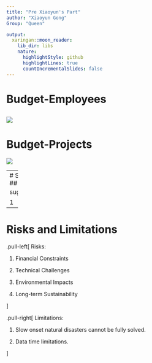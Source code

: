 ```yaml
---
title: "Pre Xiaoyun's Part"
author: "Xiaoyun Gong"
Group: "Queen"

output:
  xaringan::moon_reader:
    lib_dir: libs
    nature:
      highlightStyle: github
      highlightLines: true
      countIncrementalSlides: false
---
```


# Budget-Employees
![](img/table1.jfif)
---
# Budget-Projects 

![](img/table2.jfif)


---
# Summary
## Final suggestions：

1

---
# Risks and Limitations
.pull-left[
  Risks:
  
1. Financial Constraints

1. Technical Challenges

1. Environmental Impacts

1. Long-term Sustainability
  
]

.pull-right[
  Limitations:
  
1. Slow onset natural disasters cannot be fully solved. 

1. Data time limitations.

  
]